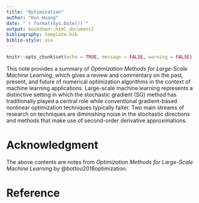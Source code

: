 ---
title: "Optimization"
author: "Kun Huang"
date: "`r format(Sys.Date())`"
output: bookdown::html_document2
bibliography: template.bib
biblio-style: asa
---

```{r setup, include=FALSE}
knitr::opts_chunk$set(echo = TRUE, message = FALSE, warning = FALSE)
```

This note provides a summary of *Optimization Methods for Large-Scale Machine Learning*, which gives a review and commentary  on the past, present, and future of numerical optimization algorithms in the context of machine learning applications. Large-scale machine learning represents a distinctive setting in which the stochastic gradient (SG) method has traditionally played a central role while conventional gradient-based nonlinear optimization techniques typically falter. Two main streams of research on techniques are diminishing noise in the stochastic directions and methods that make use of second-order derivative approximations.



# Acknowledgment {-}

The above contents are notes from *Optimization Methods for Large-Scale Machine Learning* by @bottou2018optimization.

# Reference {-}
